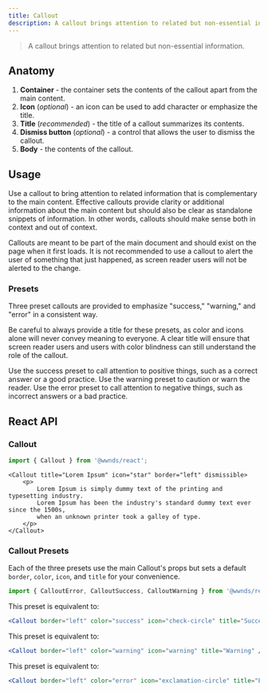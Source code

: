 ```yaml
---
title: Callout
description: A callout brings attention to related but non-essential information.
---
```



> A callout brings attention to related but non-essential information.

## Anatomy

1. **Container** - the container sets the contents of the callout apart from the main content.
1. **Icon** (_optional_) - an icon can be used to add character or emphasize the title.
1. **Title** (_recommended_) - the title of a callout summarizes its contents.
1. **Dismiss button** (_optional_) - a control that allows the user to dismiss the callout.
1. **Body** - the contents of the callout.

## Usage

Use a callout to bring attention to related information that is complementary to the main content.
Effective callouts provide clarity or additional information about the main content but should also be clear as standalone snippets of information.
In other words, callouts should make sense both in context and out of context.

<Callout title="Callouts vs. Alerts" border="left">

Callouts are meant to be part of the main document and should exist on the page when it first loads.
It is not recommended to use a callout to alert the user of something that just happened, as screen reader users will not be alerted to the change.

</Callout>

### Presets

Three preset callouts are provided to emphasize "success," "warning," and "error" in a consistent way.

Be careful to always provide a title for these presets, as color and icons alone will never convey meaning to everyone.
A clear title will ensure that screen reader users and users with color blindness can still understand the role of the callout.

<div>
	<CalloutSuccess>
		Use the success preset to call attention to positive things, such as a correct answer or a good practice.
	</CalloutSuccess>
	<CalloutWarning>
		Use the warning preset to caution or warn the reader.
	</CalloutWarning>
	<CalloutError>
		Use the error preset to call attention to negative things, such as incorrect answers or a bad practice.
	</CalloutError>
</div>


## React API

### Callout

```js
import { Callout } from '@wwnds/react';
```

```tsx live
<Callout title="Lorem Ipsum" icon="star" border="left" dismissible>
	<p>
		Lorem Ipsum is simply dummy text of the printing and typesetting industry.
		Lorem Ipsum has been the industry's standard dummy text ever since the 1500s,
		when an unknown printer took a galley of type.
	</p>
</Callout>
```

<PropsTable from={Callout} />

### Callout Presets

Each of the three presets use the main Callout's props but sets a default `border`, `color`, `icon`, and `title` for your convenience.


```js
import { CalloutError, CalloutSuccess, CalloutWarning } from '@wwnds/react';
```

<CalloutSuccess title="CalloutSuccess">

This preset is equivalent to:
```jsx
<Callout border="left" color="success" icon="check-circle" title="Success" />
```

</CalloutSuccess>

<CalloutWarning title="CalloutWarning">

This preset is equivalent to:
```jsx
<Callout border="left" color="warning" icon="warning" title="Warning" />
```

</CalloutWarning>

<CalloutError title="CalloutError">

This preset is equivalent to:
```jsx
<Callout border="left" color="error" icon="exclamation-circle" title="Error" />
```

</CalloutError>
